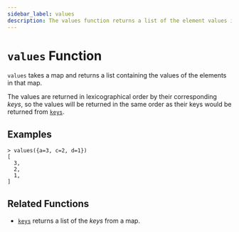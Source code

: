 ```yaml
---
sidebar_label: values
description: The values function returns a list of the element values in a given map.
---
```


# `values` Function

`values` takes a map and returns a list containing the values of the elements
in that map.

The values are returned in lexicographical order by their corresponding _keys_,
so the values will be returned in the same order as their keys would be
returned from [`keys`](../../language/functions/keys.mdx).

## Examples

```
> values({a=3, c=2, d=1})
[
  3,
  2,
  1,
]
```

## Related Functions

* [`keys`](../../language/functions/keys.mdx) returns a list of the _keys_ from a map.
